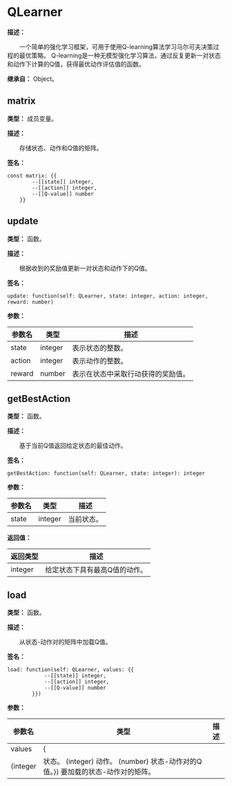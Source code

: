 
# QLearner

**描述：**

&emsp;&emsp;一个简单的强化学习框架，可用于使用Q-learning算法学习马尔可夫决策过程的最优策略。
Q-learning是一种无模型强化学习算法，通过反复更新一对状态和动作下计算的Q值，获得最优动作评估值的函数。

**继承自：** Object。

## matrix

**类型：** 成员变量。

**描述：**

&emsp;&emsp;存储状态、动作和Q值的矩阵。

**签名：**
```tl
const matrix: {{
		--[[state]] integer,
		--[[action]] integer,
		--[[Q-value]] number
	}}
```

## update

**类型：** 函数。

**描述：**

&emsp;&emsp;根据收到的奖励值更新一对状态和动作下的Q值。

**签名：**
```tl
update: function(self: QLearner, state: integer, action: integer, reward: number)
```

**参数：**

| 参数名 | 类型 | 描述 |
| --- | --- | --- |
| state | integer | 表示状态的整数。 |
| action | integer | 表示动作的整数。 |
| reward | number | 表示在状态中采取行动获得的奖励值。 |

## getBestAction

**类型：** 函数。

**描述：**

&emsp;&emsp;基于当前Q值返回给定状态的最佳动作。

**签名：**
```tl
getBestAction: function(self: QLearner, state: integer): integer
```

**参数：**

| 参数名 | 类型 | 描述 |
| --- | --- | --- |
| state | integer | 当前状态。 |

**返回值：**

| 返回类型 | 描述 |
| --- | --- |
| integer | 给定状态下具有最高Q值的动作。 |

## load

**类型：** 函数。

**描述：**

&emsp;&emsp;从状态-动作对的矩阵中加载Q值。

**签名：**
```tl
load: function(self: QLearner, values: {{
			--[[state]] integer,
			--[[action]] integer,
			--[[Q-value]] number
		}})
```

**参数：**

| 参数名 | 类型 | 描述 |
| --- | --- | --- |
| values | {
	(integer | 状态。	(integer) 动作。	(number) 状态-动作对的Q值。}) 要加载的状态-动作对的矩阵。 |